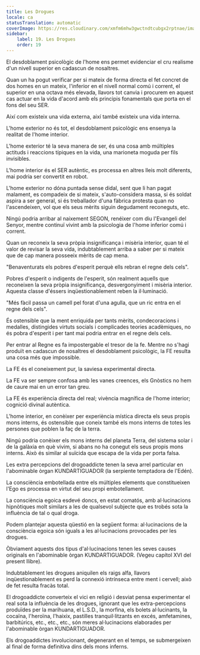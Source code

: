 ```yaml
---
title: Les Drogues
locale: ca
statusTranslation: automatic
coverImage: https://res.cloudinary.com/xmfm6mhw3gwctndtcubgx2rptnae/image/upload/v1741354419/small_cover_la_gran_rebelion_28716e29d2.webp
sidebar:
    label: 19. Les Drogues
    order: 19
---
```

El desdoblament psicològic de l'home ens permet evidenciar el cru realisme d'un nivell superior en cadascun de nosaltres.

Quan un ha pogut verificar per si mateix de forma directa el fet concret de dos homes en un mateix, l'inferior en el nivell normal comú i corrent, el superior en una octava més elevada, llavors tot canvia i procurem en aquest cas actuar en la vida d'acord amb els principis fonamentals que porta en el fons del seu SER.

Així com existeix una vida externa, així també existeix una vida interna.

L'home exterior no és tot, el desdoblament psicològic ens ensenya la realitat de l'home interior.

L'home exterior té la seva manera de ser, és una cosa amb múltiples actituds i reaccions típiques en la vida, una marioneta moguda per fils invisibles.

L'home interior és el SER autèntic, es processa en altres lleis molt diferents, mai podria ser convertit en robot.

L'home exterior no dóna puntada sense didal, sent que li han pagat malament, es compadeix de si mateix, s'auto-considera massa, si és soldat aspira a ser general, si és treballador d'una fàbrica protesta quan no l'ascendeixen, vol que els seus mèrits siguin degudament reconeguts, etc.

Ningú podria arribar al naixement SEGON, renéixer com diu l'Evangeli del Senyor, mentre continuï vivint amb la psicologia de l'home inferior comú i corrent.

Quan un reconeix la seva pròpia insignificança i misèria interior, quan té el valor de revisar la seva vida, indubtablement arriba a saber per si mateix que de cap manera posseeix mèrits de cap mena.

"Benaventurats els pobres d'esperit perquè ells rebran el regne dels cels".

Pobres d'esperit o indigents de l'esperit, són realment aquells que reconeixen la seva pròpia insignificança, desvergonyiment i misèria interior. Aquesta classe d'éssers inqüestionablement reben la il·luminació.

"Més fàcil passa un camell pel forat d'una agulla, que un ric entra en el regne dels cels".

És ostensible que la ment enriquida per tants mèrits, condecoracions i medalles, distingides virtuts socials i complicades teories acadèmiques, no és pobra d'esperit i per tant mai podria entrar en el regne dels cels.

Per entrar al Regne es fa impostergable el tresor de la fe. Mentre no s'hagi produït en cadascun de nosaltres el desdoblament psicològic, la FE resulta una cosa més que impossible.

La FE és el coneixement pur, la saviesa experimental directa.

La FE va ser sempre confosa amb les vanes creences, els Gnòstics no hem de caure mai en un error tan greu.

La FE és experiència directa del real; vivència magnífica de l'home interior; cognició divinal autèntica.

L'home interior, en conèixer per experiència mística directa els seus propis mons interns, és ostensible que coneix també els mons interns de totes les persones que poblen la faç de la terra.

Ningú podria conèixer els mons interns del planeta Terra, del sistema solar i de la galàxia en què vivim, si abans no ha conegut els seus propis mons interns. Això és similar al suïcida que escapa de la vida per porta falsa.

Les extra percepcions del drogoaddicte tenen la seva arrel particular en l'abominable òrgan KUNDARTIGUADOR (la serpiente temptadora de l'Edén).

La consciència embotellada entre els múltiples elements que constitueixen l'Ego es processa en virtut del seu propi embotellament.

La consciència egoica esdevé doncs, en estat comatós, amb al·lucinacions hipnòtiques molt similars a les de qualsevol subjecte que es trobés sota la influència de tal o qual droga.

Podem plantejar aquesta qüestió en la següent forma: al·lucinacions de la consciència egoica són iguals a les al·lucinacions provocades per les drogues.

Òbviament aquests dos tipus d'al·lucinacions tenen les seves causes originals en l'abominable òrgan KUNDARTIGUADOR. (Vegeu capítol XVI del present llibre).

Indubtablement les drogues aniquilen els raigs alfa, llavors inqüestionablement es perd la connexió intrínseca entre ment i cervell; això de fet resulta fracàs total.

El drogoaddicte converteix el vici en religió i desviat pensa experimentar el real sota la influència de les drogues, ignorant que les extra-percepcions produïdes per la marihuana, el L.S.D., la morfina, els bolets al·lucinants, la cocaïna, l'heroïna, l'haixix, pastilles tranquil·litzants en excés, amfetamines, barbitúrics, etc., etc., etc., són meres al·lucinacions elaborades per l'abominable òrgan KUNDARTIGUADOR.

Els drogoaddictes involucionant, degenerant en el temps, se submergeixen al final de forma definitiva dins dels mons inferns.

